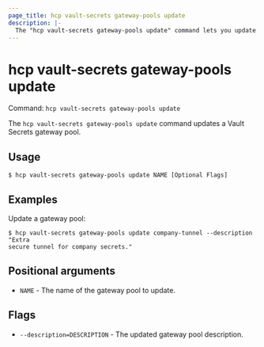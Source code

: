 ```yaml
---
page_title: hcp vault-secrets gateway-pools update
description: |-
  The "hcp vault-secrets gateway-pools update" command lets you update a Vault Secrets gateway pool.
---
```


# hcp vault-secrets gateway-pools update

Command: `hcp vault-secrets gateway-pools update` 

The `hcp vault-secrets gateway-pools update` command updates a Vault Secrets
gateway pool.

## Usage

```shell-session
$ hcp vault-secrets gateway-pools update NAME [Optional Flags]
```

## Examples

Update a gateway pool:

```shell-session
$ hcp vault-secrets gateway-pools update company-tunnel --description "Extra
secure tunnel for company secrets."
```

## Positional arguments

- `NAME` - The name of the gateway pool to update.

## Flags

- `--description=DESCRIPTION` - The updated gateway pool description.

